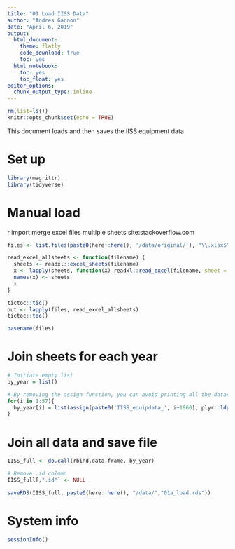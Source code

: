 ```yaml
---
title: "01 Load IISS Data"
author: "Andres Gannon"
date: "April 6, 2019"
output:
  html_document:
    theme: flatly
    code_download: true
    toc: yes
  html_notebook:
    toc: yes
    toc_float: yes
editor_options:
  chunk_output_type: inline
---
```

<style>
    body .main-container {
        max-width: 100%;
    }
</style>

```r
rm(list=ls())
knitr::opts_chunk$set(echo = TRUE)
```

This document loads and then saves the IISS equipment data

# Set up
```r
library(magrittr)
library(tidyverse)
```

# Manual load
r import merge excel files multiple sheets site:stackoverflow.com
```r
files <- list.files(paste0(here::here(), '/data/original/'), "\\.xlsx$", full.names = TRUE)

read_excel_allsheets <- function(filename) { 
  sheets <- readxl::excel_sheets(filename) 
  x <- lapply(sheets, function(X) readxl::read_excel(filename, sheet = X)) 
  names(x) <- sheets 
  x 
} 

tictoc::tic()
out <- lapply(files, read_excel_allsheets)
tictoc::toc()

basename(files)
```

# Join sheets for each year  
```r
# Initiate empty list
by_year = list()

# By removing the assign function, you can avoid printing all the datasets into the workspace
for(i in 1:57){
  by_year[i] = list(assign(paste0('IISS_equipdata_', i+1960), plyr::ldply(out[[i]], data.frame)))
}
```

# Join all data and save file
```r
IISS_full <- do.call(rbind.data.frame, by_year)

# Remove .id column 
IISS_full[,".id"] <- NULL

saveRDS(IISS_full, paste0(here::here(), "/data/","01a_load.rds"))
```

# System info
```r
sessionInfo()
```
